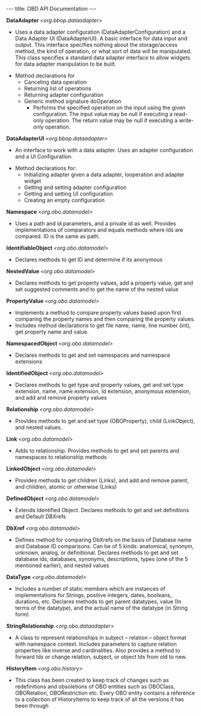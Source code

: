 ---
title: OBD API Documentation
---

'''DataAdapter <Interface>'''
''<org.bbop.dataadapter>''

* Uses a data adapter configuration (DataAdapterConfiguration) and a Data Adapter UI (DataAdapterUI).  A basic interface for data input and output. This interface specifies nothing about the storage/access method, the kind of operation, or what sort of data will be manipulated. This class specifies a standard data adapter interface to allow widgets for data adapter manipulation to be built.

* Method declarations for
** Canceling data operation
** Returning list of operations
** Returning adapter configuration
** Generic method signature doOperation
*** Performs the specified operation on the input using the given configuration. The input value may be null if executing a read-only operation. The return value may be null if executing a write-only operation.

'''DataAdapterUI <Interface>'''
''<org.bbop.dataadapter>''

* An interface to work with a data adapter. Uses an adapter configuration and a UI Configuration.

* Method declarations for:
** Initializing adapter given a data adapter, Iooperation and adapter widget
** Getting and setting adapter configuration
** Getting and setting UI configuration
** Creating an empty configuration

'''Namespace <Interface>'''
''<org.obo.datamodel>''

* Uses a path and id parameters, and a private id as well. Provides implementations of comparators and equals methods where Ids are compared. ID is the same as path.

'''IdentifiableObject <Interface>'''
''<org.obo.datamodel>''

* Declares methods to get ID and determine if its anonymous

'''NestedValue <Interface>'''
''<org.obo.datamodel>''

* Declares methods to get property values, add a property value, get and set suggested comments and to get the name of the nested value

'''PropertyValue <Interface>'''
''<org.obo.datamodel>''

* Implements a method to compare property values based upon first comparing the property names and then comparing the property values.
* Includes method declarations to get file name, name, line number (int), get property name and value.

'''NamespacedObject <Interface>'''
''<org.obo.datamodel>''
* Declares methods to get and set namespaces and namespace extensions

'''IdentifiedObject <Interface>'''
''<org.obo.datamodel>''
* Declares methods to get type and property values, get and set type extension, name, name extension, Id extension, anonymous extension, and add and remove property values

'''Relationship <Interface>'''
''<org.obo.datamodel>''
* Provides methods to get and set type (OBOProperty), child (LinkObject), and nested values.

'''Link <Interface>'''
''<org.obo.datamodel>''
* Adds to relationship. Provides methods to get and set parents and namespaces to relationship methods

'''LinkedObject <Interface>'''
''<org.obo.datamodel>''
* Provides methods to get children (Links), and add and remove parent, and children, atomic or otherwise (Links)

'''DefinedObject <Interface>'''
''<org.obo.datamodel>''
* Extends Identified Object. Declares methods to get and set definitions and Default DBXrefs

'''DbXref <Interface>'''
''<org.obo.datamodel>''
* Defines method for comparing DbXrefs on the basis of Database name and Database ID comparisons. Can be of 5 kinds: anatomical, synonym, unknown, analog, or definitional. Declares methods to get and set database ids, databases, synonyms, descriptions, types (one of the 5 mentioned earlier), and nested values

'''DataType <Interface>'''
''<org.obo.datamodel>''
* Includes a number of static members which are instances of implementations for Strings, positive integers, dates, booleans, durations, etc. Declares methods to get parent datatypes, value (In terms of the datatype), and the actual name of the datatype (in String form)

'''StringRelationship'''
''<org.obo.dataadapter>''

* A class to represent relationships in subject – relation – object format with namespace context. Includes parameters to capture relation properties like inverse and cardinalities. Also provides a method to forward Ids or change relation, subject, or object Ids from old to new.


'''HistoryItem <Abstract>'''
''<org.obo.history>''

* This class has been created to keep track of changes such as redefinitions and obsoletions of OBO entities such as OBOClass, OBORelation, OBORestriction etc. Every OBO entity contains a reference to a collection of HistoryItems to keep track of all the versions it has been through